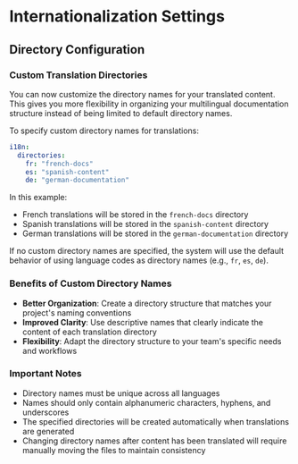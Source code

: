 # Internationalization Settings

## Directory Configuration

### Custom Translation Directories

You can now customize the directory names for your translated content. This gives you more flexibility in organizing your multilingual documentation structure instead of being limited to default directory names.

To specify custom directory names for translations:

```yaml
i18n:
  directories:
    fr: "french-docs"
    es: "spanish-content"
    de: "german-documentation"
```

In this example:
- French translations will be stored in the `french-docs` directory
- Spanish translations will be stored in the `spanish-content` directory
- German translations will be stored in the `german-documentation` directory

If no custom directory names are specified, the system will use the default behavior of using language codes as directory names (e.g., `fr`, `es`, `de`).

### Benefits of Custom Directory Names

- **Better Organization**: Create a directory structure that matches your project's naming conventions
- **Improved Clarity**: Use descriptive names that clearly indicate the content of each translation directory
- **Flexibility**: Adapt the directory structure to your team's specific needs and workflows

### Important Notes

- Directory names must be unique across all languages
- Names should only contain alphanumeric characters, hyphens, and underscores
- The specified directories will be created automatically when translations are generated
- Changing directory names after content has been translated will require manually moving the files to maintain consistency